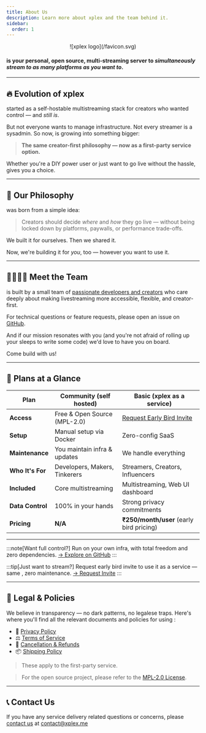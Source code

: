 ```yaml
---
title: About Us
description: Learn more about xplex and the team behind it.
sidebar:
  order: 1
---
```


<center>![xplex logo](/favicon.svg)</center>

#### <Xplex /> is your personal, open source, multi-streaming server to ***simultaneously stream to as many platforms as you want to***.

---

## 🔥 Evolution of xplex

<Xplex /> started as a self-hostable multistreaming stack for creators who wanted control — and *still is*.

But not everyone wants to manage infrastructure. Not every streamer is a sysadmin. So now, <Xplex /> is growing into something bigger:

> **The same creator-first philosophy — now as a first-party service option.**

Whether you're a DIY power user or just want to go live without the hassle, <Xplex /> gives you a choice.

---

## 🧭 Our Philosophy

<Xplex /> was born from a simple idea:

> Creators should decide *where* and *how* they go live — without being locked down by platforms, paywalls, or performance trade-offs.

We built it for ourselves. Then we shared it.

Now, we're building it for *you*, too — however you want to use it.

---

## 👨‍👩‍👧‍👦 Meet the Team

<Xplex /> is built by a small team of [passionate developers and creators](https://github.com/debloper/xplex/graphs/contributors) who care deeply about making livestreaming more accessible, flexible, and creator-first.

For technical questions or feature requests, please open an issue on [GitHub](https://github.com/debloper/xplex/issues).

And if our mission resonates with you (and you're not afraid of rolling up your sleeps to write some code) we'd love to have you on board.

Come build with us!

---

## 💸 Plans at a Glance

| Plan               | Community (self hosted)       | Basic (xplex as a service)                             |
|--------------------|-------------------------------|--------------------------------------------------------|
| **Access**         | Free & Open Source (MPL-2.0)  | [Request Early Bird Invite](https://tally.so/r/mezW6q) |
| **Setup**          | Manual setup via Docker       | Zero-config SaaS                                       |
| **Maintenance**    | You maintain infra & updates  | We handle everything                                   |
| **Who It's For**   | Developers, Makers, Tinkerers | Streamers, Creators, Influencers                       |
| **Included**       | Core multistreaming           | Multistreaming, Web UI dashboard                       |
| **Data Control**   | 100% in your hands            | Strong privacy commitments                             |
| **Pricing**        | **N/A**                       | **₹250/month/user** (early bird pricing)               |

---

:::note[Want full control?]
Run <Xplex /> on your own infra, with total freedom and zero dependencies.
[→ Explore on GitHub](https://github.com/debloper/xplex)
:::

:::tip[Just want to stream?]
Request early bird invite to use it as a service — same <Xplex />, zero maintenance.
[→ Request Invite](https://tally.so/r/mezW6q)
:::

---

## 🧾 Legal & Policies

We believe in transparency — no dark patterns, no legalese traps.
Here's where you'll find all the relevant documents and policies for using <Xplex />:

- 📜 [Privacy Policy](/about/privacy)
- ⚖️ [Terms of Service](/about/terms)
- 💸 [Cancellation & Refunds](/about/cancel)
- 📦 [Shipping Policy](/about/shipping)

> These apply to the first-party <Xplex /> service.

> For the open source project, please refer to the [MPL-2.0 License](https://www.mozilla.org/en-US/MPL/2.0/).

---

## 📞 Contact Us

If you have any service delivery related questions or concerns, please [contact us](/about/contact) at [contact@xplex.me](mailto:contact@xplex.me)
